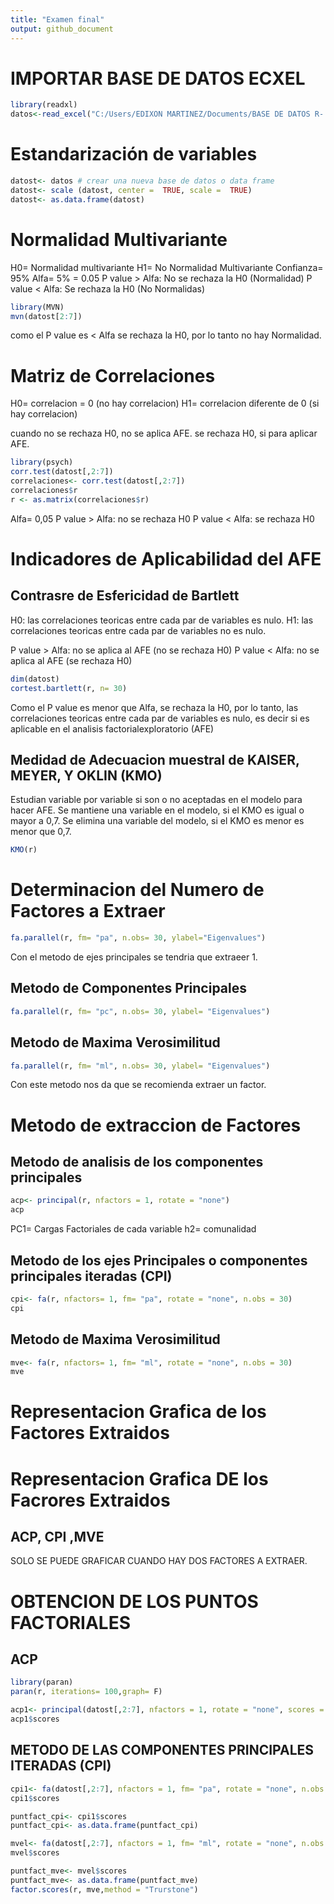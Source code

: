 ---
title: "Examen final"
output: github_document
---

# IMPORTAR BASE DE DATOS ECXEL
```{r}
library(readxl)
datos<-read_excel("C:/Users/EDIXON MARTINEZ/Documents/BASE DE DATOS R- ESTUDIO FABIAN.xlsx")

```
# Estandarización de variables

```{r}
datost<- datos # crear una nueva base de datos o data frame
datost<- scale (datost, center =  TRUE, scale =  TRUE)
datost<- as.data.frame(datost)
```

# Normalidad Multivariante   
H0= Normalidad multivariante
H1= No Normalidad Multivariante 
Confianza= 95%
Alfa= 5% = 0.05
P value > Alfa: No se rechaza la H0 (Normalidad)
P value < Alfa: Se rechaza la H0 (No Normalidas)

```{r}
library(MVN)
mvn(datost[2:7])

```
como el P value es < Alfa se rechaza la H0, por lo tanto no hay Normalidad.



# Matriz de Correlaciones 
H0= correlacion = 0 (no hay correlacion)
H1= correlacion diferente de 0 (si hay correlacion)

cuando no se rechaza H0, no se aplica AFE.
se rechaza H0, si para aplicar AFE.
```{r}
library(psych)
corr.test(datost[,2:7])
correlaciones<- corr.test(datost[,2:7]) 
correlaciones$r
r <- as.matrix(correlaciones$r)
```
Alfa= 0,05
P value > Alfa: no se rechaza H0
P value < Alfa: se rechaza H0


# Indicadores de Aplicabilidad del AFE
## Contrasre de Esfericidad de Bartlett
H0: las correlaciones teoricas entre cada par de variables es nulo.
H1: las correlaciones teoricas entre cada par de variables no es nulo.

P value > Alfa: no se aplica al AFE (no se rechaza H0)
P value < Alfa: no se aplica al AFE (se rechaza H0)

```{r}
dim(datost)
cortest.bartlett(r, n= 30)
```

Como el P value es menor que Alfa, se rechaza la H0, por lo tanto, las correlaciones teoricas 
entre cada par de variables es nulo, es decir si es aplicable en el analisis factorialexploratorio (AFE)

## Medidad de Adecuacion muestral de KAISER, MEYER, Y OKLIN (KMO)

Estudian variable por variable si son o no aceptadas en el modelo para hacer AFE.
Se mantiene una variable en el modelo, si el KMO es igual o mayor a 0,7.
Se elimina una variable del modelo, si el KMO es menor es menor que 0,7.
```{r}
KMO(r)
```


# Determinacion del Numero de Factores a Extraer 

```{r}
fa.parallel(r, fm= "pa", n.obs= 30, ylabel="Eigenvalues")
```

Con el metodo de ejes principales se tendria que extraeer 1.


## Metodo de Componentes Principales 
```{r}
fa.parallel(r, fm= "pc", n.obs= 30, ylabel= "Eigenvalues")
```


## Metodo de Maxima Verosimilitud
```{r}
fa.parallel(r, fm= "ml", n.obs= 30, ylabel= "Eigenvalues")
```
Con este metodo nos da que se recomienda extraer un factor.


# Metodo de extraccion de Factores 
## Metodo de analisis de los componentes principales 
```{r}
acp<- principal(r, nfactors = 1, rotate = "none")
acp
```

PC1= Cargas Factoriales de cada variable
h2= comunalidad 

## Metodo de los ejes Principales o componentes principales iteradas (CPI)
```{r}
cpi<- fa(r, nfactors= 1, fm= "pa", rotate = "none", n.obs = 30)
cpi
```

## Metodo de Maxima Verosimilitud
```{r}
mve<- fa(r, nfactors= 1, fm= "ml", rotate = "none", n.obs = 30)
mve
```

# Representacion Grafica de los Factores Extraidos





# Representacion Grafica DE los Facrores Extraidos
## ACP, CPI ,MVE 
SOLO SE PUEDE GRAFICAR CUANDO HAY DOS FACTORES A EXTRAER.

# OBTENCION DE LOS PUNTOS FACTORIALES 
## ACP


```{r}
library(paran)
paran(r, iterations= 100,graph= F)
```


```{r}
acp1<- principal(datost[,2:7], nfactors = 1, rotate = "none", scores = T)
acp1$scores
```


## METODO DE LAS COMPONENTES PRINCIPALES ITERADAS (CPI)


```{r}

cpi1<- fa(datost[,2:7], nfactors = 1, fm= "pa", rotate = "none", n.obs = 30,scores = "regression")
cpi1$scores
```



```{r}
puntfact_cpi<- cpi1$scores
puntfact_cpi<- as.data.frame(puntfact_cpi)
```


```{r}
mvel<- fa(datost[,2:7], nfactors = 1, fm= "ml", rotate = "none", n.obs = 30,scores = "regression")
mvel$scores
```

```{r}
puntfact_mve<- mvel$scores
puntfact_mve<- as.data.frame(puntfact_mve)
factor.scores(r, mve,method = "Trurstone")
```





